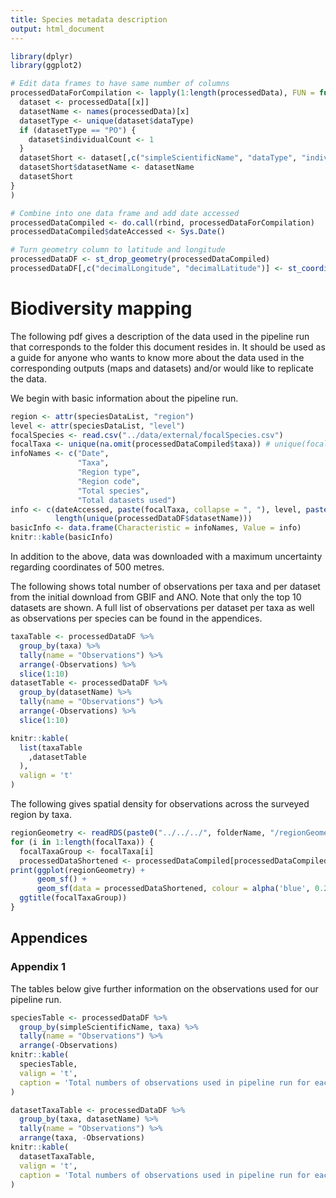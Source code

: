 ```yaml
---
title: Species metadata description
output: html_document
---
```


``` r
library(dplyr)
library(ggplot2)

# Edit data frames to have same number of columns
processedDataForCompilation <- lapply(1:length(processedData), FUN = function(x) {
  dataset <- processedData[[x]]
  datasetName <- names(processedData)[x]
  datasetType <- unique(dataset$dataType)
  if (datasetType == "PO") {
    dataset$individualCount <- 1
  }
  datasetShort <- dataset[,c("simpleScientificName", "dataType", "individualCount", "geometry", "taxa")]
  datasetShort$datasetName <- datasetName
  datasetShort
}
)

# Combine into one data frame and add date accessed
processedDataCompiled <- do.call(rbind, processedDataForCompilation)
processedDataCompiled$dateAccessed <- Sys.Date()

# Turn geometry column to latitude and longitude
processedDataDF <- st_drop_geometry(processedDataCompiled)
processedDataDF[,c("decimalLongitude", "decimalLatitude")] <- st_coordinates(processedDataCompiled)

```

# Biodiversity mapping

The following pdf gives a description of the data used in the pipeline run that corresponds to the folder this document resides in.
It should be used as a guide for anyone who wants to know more about the data used in the corresponding outputs (maps and datasets)
and/or would like to replicate the data.

We begin with basic information about the pipeline run.


``` r

region <- attr(speciesDataList, "region")
level <- attr(speciesDataList, "level")
focalSpecies <- read.csv("../data/external/focalSpecies.csv")
focalTaxa <- unique(na.omit(processedDataCompiled$taxa)) # unique(focalSpecies$taxonomicGroup)
infoNames <- c("Date",
               "Taxa",
               "Region type",
               "Region code",
               "Total species",
               "Total datasets used")
info <- c(dateAccessed, paste(focalTaxa, collapse = ", "), level, paste(region, collapse = ", "), nrow(focalSpecies),
          length(unique(processedDataDF$datasetName)))
basicInfo <- data.frame(Characteristic = infoNames, Value = info)
knitr::kable(basicInfo)
```

In addition to the above, data was downloaded with a maximum uncertainty regarding coordinates of 500 metres.

The following shows total number of observations per taxa and per dataset from the initial download from GBIF and ANO.
Note that only the top 10 datasets are shown. A full list of observations per dataset per taxa as well as observations per species can be found in the appendices.

``` r
taxaTable <- processedDataDF %>%
  group_by(taxa) %>%
  tally(name = "Observations") %>%
  arrange(-Observations) %>%
  slice(1:10)
datasetTable <- processedDataDF %>%
  group_by(datasetName) %>%
  tally(name = "Observations") %>%
  arrange(-Observations) %>%
  slice(1:10)

knitr::kable(
  list(taxaTable
    ,datasetTable
  ), 
  valign = 't'
)

```

The following gives spatial density for observations across the surveyed region by taxa.

``` r

regionGeometry <- readRDS(paste0("../../../", folderName, "/regionGeometry.RDS"))
for (i in 1:length(focalTaxa)) {
  focalTaxaGroup <- focalTaxa[i]
  processedDataShortened <- processedDataCompiled[processedDataCompiled$taxa == focalTaxaGroup,]
print(ggplot(regionGeometry) +
      geom_sf() +
      geom_sf(data = processedDataShortened, colour = alpha('blue', 0.2)) +
  ggtitle(focalTaxaGroup))
}

```


\newpage

## Appendices

### Appendix 1

The tables below give further information on the observations used for our pipeline run.

``` r

speciesTable <- processedDataDF %>%
  group_by(simpleScientificName, taxa) %>%
  tally(name = "Observations") %>%
  arrange(-Observations)
knitr::kable(
  speciesTable,
  valign = 't',
  caption = 'Total numbers of observations used in pipeline run for each species.'
)

```


``` r

datasetTaxaTable <- processedDataDF %>%
  group_by(taxa, datasetName) %>%
  tally(name = "Observations") %>%
  arrange(taxa, -Observations)
knitr::kable(
  datasetTaxaTable, 
  valign = 't',
  caption = 'Total numbers of observations used in pipeline run for each dataset by taxa.'
)

```
